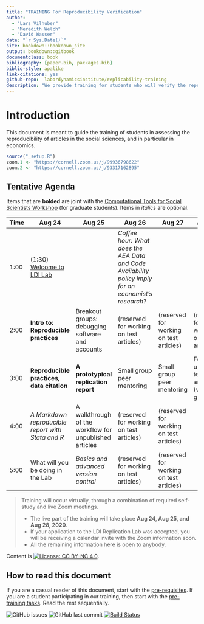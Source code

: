 ```yaml
--- 
title: "TRAINING For Reproducibility Verification"
author: 
  - "Lars Vilhuber"
  - "Meredith Welch"
  - "David Wasser"
date: "`r Sys.Date()`"
site: bookdown::bookdown_site
output: bookdown::gitbook
documentclass: book
bibliography: [paper.bib, packages.bib]
biblio-style: apalike
link-citations: yes
github-repo:  labordynamicsinstitute/replicability-training
description: "We provide training for students who will verify the reproducibility of economics articles."
---
```


# Introduction

This document is meant to guide the training of students in assessing the reproducibility of articles in the social sciences, and in particular in economics.

```r
source("_setup.R")
zoom.1 <- "https://cornell.zoom.us/j/99936798622"
zoom.2 <- "https://cornell.zoom.us/j/93317162895"
```





## Tentative Agenda

Items that are **bolded** are joint with the [Computational Tools for Social Scientists Workshop](https://labordynamicsinstitute.github.io/computing4economists/) (for graduate students). Items in *italics* are optional. 

| Time |  Aug 24                                           |  Aug 25                                                 | Aug 26                                                                                               | Aug 27                                         | Aug 28                     |
|------|---------------------------------------------------|---------------------------------------------------------|------------------------------------------------------------------------------------------------------|------------------------------------------------|----------------------------|
| 1:00 | (1:30) [Welcome to LDI Lab](`r zoom1`)                         |                                                         | *Coffee hour: What does the AEA Data and Code Availability policy imply for an economist's research?*|                                                |                            |
| 2:00 |  **Intro to: Reproducible practices**             |  Breakout groups: debugging software and accounts       |  (reserved for working on test articles)  | (reserved for working on test articles) |  (reserved for working on test articles)  |
| 3:00 |  **Reproducible practices, data citation**        |  **A prototypical replication report**                  |   Small group peer mentoring   | Small group peer mentoring                     | Follow-up on test articles (whole group) |
| 4:00 |  *A Markdown reproducible report with Stata and R*|  A walkthrough of the workflow for unpublished articles |  (reserved for working on test articles)    | (reserved for working on test articles)    |                            |
| 5:00 |  What will you be doing in the Lab                |  *Basics and advanced version control*                  |  (reserved for working on test articles)  | (reserved for working on test articles)  |                            |



> Training will occur virtually, through a combination of required self-study and live Zoom meetings. 
>
> - The live part of the training will take place **Aug 24, Aug 25, and Aug 28, 2020**.
> - If your application to the LDI Replication Lab was accepted,  you will be receiving a calendar invite with the Zoom information soon. 
> - All the remaining information here is open to anybody. 

Content is [![License: CC BY-NC 4.0](https://licensebuttons.net/l/by-nc/4.0/80x15.png)](https://creativecommons.org/licenses/by-nc/4.0/).

## How to read this document

If you are a casual reader of this document, start with the [pre-requisites](#pre-requisites). If you are a student participating in our training, then start with the [pre-training tasks](#pre-training). Read the rest sequentially.



![GitHub issues](https://img.shields.io/github/issues-raw/labordynamicsinstitute/replicability-training.svg?style=flat) ![GitHub last commit](https://img.shields.io/github/last-commit/labordynamicsinstitute/replicability-training.svg?style=flat) [![Build Status](https://travis-ci.com/labordynamicsinstitute/replicability-training.svg?branch=master)](https://travis-ci.com/labordynamicsinstitute/replicability-training)